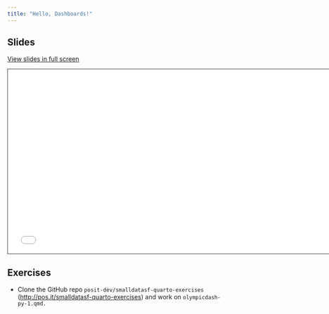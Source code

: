 ```yaml
---
title: "Hello, Dashboards!"
---
```


## Slides

[View slides in full screen](1-hello-dashboards.html)

```{=html}
<iframe class="slide-deck" src="1-hello-dashboards.html" height="420" width="747" style="border: 1px solid #2e3846;"></iframe>
```
## Exercises

-   Clone the GitHub repo `posit-dev/smalldatasf-quarto-exercises` (<http://pos.it/smalldatasf-quarto-exercises>) and work on `olympicdash-py-1.qmd.`
